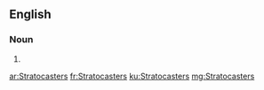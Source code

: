 ==English==

===Noun===
{{head|en}}

# {{plural of|Stratocaster}}

[[ar:Stratocasters]]
[[fr:Stratocasters]]
[[ku:Stratocasters]]
[[mg:Stratocasters]]